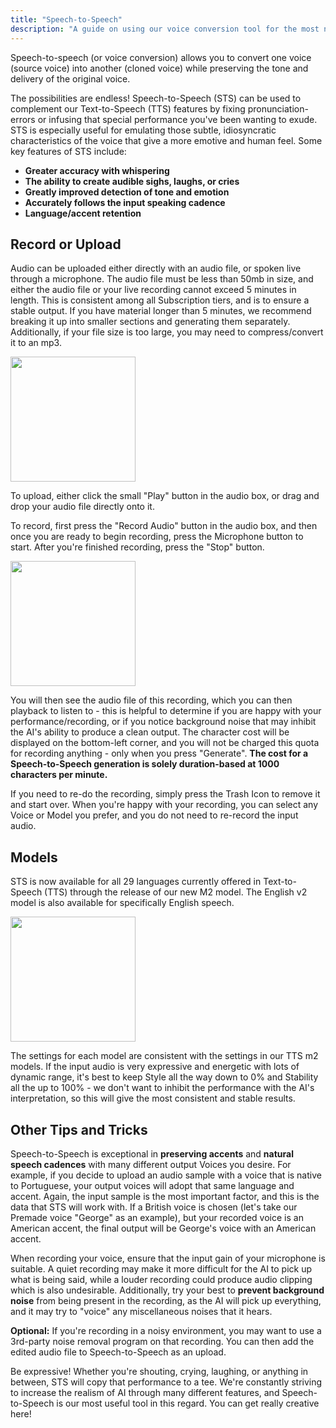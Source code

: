 ```yaml
---
title: "Speech-to-Speech"
description: "A guide on using our voice conversion tool for the most natural-sounding speech"
---
```


Speech-to-speech (or voice conversion) allows you to convert one voice (source voice) into another (cloned voice) while preserving the tone and delivery of the original voice. 

The possibilities are endless! Speech-to-Speech (STS) can be used to complement our Text-to-Speech (TTS) features by fixing pronunciation-errors or infusing that special performance you've been wanting to exude. STS is especially useful for emulating those subtle, idiosyncratic characteristics of the voice that give a more emotive and human feel. Some key features of STS include:

- **Greater accuracy with whispering**
- **The ability to create audible sighs, laughs, or cries**
- **Greatly improved detection of tone and emotion**
- **Accurately follows the input speaking cadence**
- **Language/accent retention**


## Record or Upload

Audio can be uploaded either directly with an audio file, or spoken live through a microphone. The audio file must be less than 50mb in size, and either the audio file or your live recording cannot exceed 5 minutes in length. This is consistent among all Subscription tiers, and is to ensure a stable output. If you have material longer than 5 minutes, we recommend breaking it up into smaller sections and generating them separately. Additionally, if your file size is too large, you may need to compress/convert it to an mp3.

<img height="200" src="/images/STS_Audio_Box1.png" />

To upload, either click the small "Play" button in the audio box, or drag and drop your audio file directly onto it.

To record, first press the "Record Audio" button in the audio box, and then once you are ready to begin recording, press the Microphone button to start. After you're finished recording, press the "Stop" button. 

<img height="200" src="/images/STS_Audio_Box2.png" />

You will then see the audio file of this recording, which you can then playback to listen to - this is helpful to determine if you are happy with your performance/recording, or if you notice background noise that may inhibit the AI's ability to produce a clean output. The character cost will be displayed on the bottom-left corner, and you will not be charged this quota for recording anything - only when you press "Generate". **The cost for a Speech-to-Speech generation is solely duration-based at 1000 characters per minute.**

If you need to re-do the recording, simply press the Trash Icon to remove it and start over. When you're happy with your recording, you can select any Voice or Model you prefer, and you do not need to re-record the input audio.


## Models
STS is now available for all 29 languages currently offered in Text-to-Speech (TTS) through the release of our new M2 model. The English v2 model is also available for specifically English speech. 

<img height="200" src="/images/STS_Models3.png" />

The settings for each model are consistent with the settings in our TTS m2 models. If the input audio is very expressive and energetic with lots of dynamic range, it's best to keep Style all the way down to 0% and Stability all the up to 100% - we don't want to inhibit the performance with the AI's interpretation, so this will give the most consistent and stable results. 

## Other Tips and Tricks

 Speech-to-Speech is exceptional in **preserving accents** and **natural speech cadences** with many different output Voices you desire. For example, if you decide to upload an audio sample with a voice that is native to Portuguese,  your output voices will adopt that same language and accent. Again, the input sample is the most important factor, and this is the data that STS will work with. If a British voice is chosen (let's take our Premade voice "George" as an example), but your recorded voice is an American accent, the final output will be George's voice with an American accent. 

When recording your voice, ensure that the input gain of your microphone is suitable. A quiet recording may make it more difficult for the AI to pick up what is being said, while a louder recording could produce audio clipping which is also undesirable. Additionally, try your best to **prevent background noise** from being present in the recording, as the AI will pick up everything, and it may try to "voice" any miscellaneous noises that it hears. 

**Optional:** If you're recording in a noisy environment, you may want to use a 3rd-party noise removal program on that recording. You can then add the edited audio file to Speech-to-Speech as an upload. 

Be expressive! Whether you're shouting, crying, laughing, or anything in between, STS will copy that performance to a tee.  We're constantly striving to increase the realism of AI through many different features, and Speech-to-Speech is our most useful tool in this regard. You can get really creative here!
